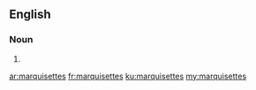 ==English==

===Noun===
{{head|en|plural}}

# {{plural of|marquisette|lang=en|nocat=1}}

[[ar:marquisettes]]
[[fr:marquisettes]]
[[ku:marquisettes]]
[[my:marquisettes]]